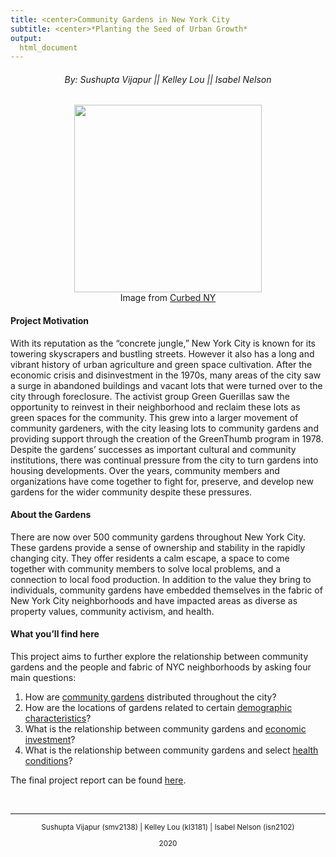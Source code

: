 ```yaml
---
title: <center>Community Gardens in New York City
subtitle: <center>*Planting the Seed of Urban Growth*
output: 
  html_document
---
```


<h6 style="text-align: center;" markdown="1">By: Sushupta Vijapur  ||  Kelley Lou ||  Isabel Nelson </h6>

<center>
![](images/nyc_garden.jpg){ height="300px" width="300px" }
</center>
<center>Image from [Curbed NY](https://ny.curbed.com/2019/10/7/20887684/nyc-agriculture-urban-farming-community-gardens)</center>

#### Project Motivation

With its reputation as the "concrete jungle," New York City is known for its towering skyscrapers and bustling streets. However it also has a long and vibrant history of urban agriculture and green space cultivation. After the economic crisis and disinvestment in the 1970s, many areas of the city saw a surge in abandoned buildings and vacant lots that were turned over to the city through foreclosure. The activist group Green Guerillas saw the opportunity to reinvest in their neighborhood and reclaim these lots as green spaces for the community. This grew into a larger movement of community gardeners, with the city leasing lots to community gardens and providing support through the creation of the GreenThumb program in 1978. Despite the gardens' successes as important cultural and community institutions, there was continual pressure from the city to turn gardens into housing developments. Over the years, community members and organizations have come together to fight for, preserve, and develop new gardens for the wider community despite these pressures. 

#### About the Gardens 

There are now over 500 community gardens throughout New York City. These gardens provide a sense of ownership and stability in the rapidly changing city. They offer residents a calm escape, a space to come together with community members to solve local problems, and a connection to local food production. In addition to the value they bring to individuals, community gardens have embedded themselves in the fabric of New York City neighborhoods and have impacted areas as diverse as property values, community activism, and health. 

#### What you'll find here

This project aims to further explore the relationship between community gardens and the people and fabric of NYC neighborhoods by asking four main questions: 

1. How are [community gardens](main.html) distributed throughout the city?
2. How are the locations of gardens related to certain [demographic characteristics](main.html)? 
3. What is the relationship between community gardens and [economic investment](property_values.html)? 
4. What is the relationship between community gardens and select [health conditions](health.html)? 

The final project report can be found [here](report.html).

<html>
  
&nbsp;
<hr />

<small>
  
<p style="text-align: center;">
  Sushupta Vijapur (smv2138)  |  Kelley Lou (kl3181)  |  Isabel Nelson (isn2102)
<p style="text-align: center;">
2020
</p>

</small>

</html>
